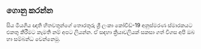 <Head>
    <title>ගොනු කරන්න</title>
</Head>

## ගොනු කරන්න

සිය මියගිය ඥාති හිතවතුන්ගේ තොරතුරු ශ්‍රී ලංකා කෝවිඩ්-19 අනුස්මරණ ස්මාරකයට එකතු කිරීමට කැමති නම් අපට ලියන්න. ඒ සඳහා ක්‍රියාවලියක් සකසා ගත් විගස අපි ඔබ හා සම්බන්ධ වෙන්නෙමු. 